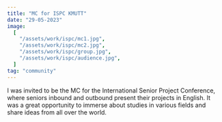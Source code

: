 ```yaml
---
title: "MC for ISPC KMUTT"
date: "29-05-2023"
image:
  [
    "/assets/work/ispc/mc1.jpg",
    "/assets/work/ispc/mc2.jpg",
    "/assets/work/ispc/group.jpg",
    "/assets/work/ispc/audience.jpg",
  ]
tag: "community"
---
```


I was invited to be the MC​ for the International Senior Project Conference,
where seniors inbound and outbound present their projects in English.
It was a great opportunity to immerse about studies in various fields and share
ideas from all over the world.
